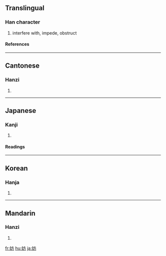 ==Translingual==
===Han character===
{{Han char|rn=38|rad=女|as=04|sn=7|four=4042<sub>7</sub>|canj=女卜竹尸 (VYHS)|ids=⿰[[女]][[方]]}}
# interfere with, impede, obstruct
====References====
{{Han ref|kx=0257.100|dkj=06111|dj=0522.040|hdz=21033.040|uh=59A8|ud=22952|bh=A7AB|bd=42923}}
----

==Cantonese==
===Hanzi===
{{yue-hanzi|jyut=|y=fong4}}
# {{defn|Cantonese}}
----
==Japanese==
===Kanji===
{{ja-kanji|grade=c|rs=女04}}
# {{defn|Japanese}} 
====Readings====
{{ja-readings|on=[[ぼう]] (bō)|kun=[[さまたげる]] (samatageru)}}
----
==Korean==
===Hanja===
{{ko-hanja|hangeul=방|rv=bang|mr=pang}}
# {{defn|Korean}}
----
==Mandarin==
===Hanzi===
{{cmn-hanzi|pin=[[fáng]] ([[fang2]])|wg=fang<sup>2</sup>}}
# {{defn|Mandarin}}

[[fr:妨]]
[[hu:妨]]
[[ja:妨]]